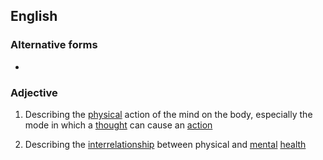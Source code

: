 ==English==

===Alternative forms===
* {{l|en|mind–body}}

===Adjective===
{{en-adj|-|head=[[mind]]-[[body]]}}

# {{lb|en|philosophy}} Describing the [[physical]] action of the mind on the body, especially the mode in which a [[thought]] can cause an [[action]]
# {{lb|en|medicine}} Describing the [[interrelationship]] between physical and [[mental]] [[health]]